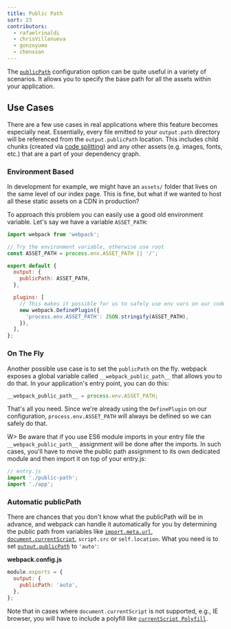 ```yaml
---
title: Public Path
sort: 23
contributors:
  - rafaelrinaldi
  - chrisVillanueva
  - gonzoyumo
  - chenxsan
---
```


The [`publicPath`](/configuration/output/#outputpublicpath) configuration option can be quite useful in a variety of scenarios. It allows you to specify the base path for all the assets within your application.

## Use Cases

There are a few use cases in real applications where this feature becomes especially neat. Essentially, every file emitted to your `output.path` directory will be referenced from the `output.publicPath` location. This includes child chunks (created via [code splitting](/guides/code-splitting/)) and any other assets (e.g. images, fonts, etc.) that are a part of your dependency graph.

### Environment Based

In development for example, we might have an `assets/` folder that lives on the same level of our index page. This is fine, but what if we wanted to host all these static assets on a CDN in production?

To approach this problem you can easily use a good old environment variable. Let's say we have a variable `ASSET_PATH`:

```js
import webpack from 'webpack';

// Try the environment variable, otherwise use root
const ASSET_PATH = process.env.ASSET_PATH || '/';

export default {
  output: {
    publicPath: ASSET_PATH,
  },

  plugins: [
    // This makes it possible for us to safely use env vars on our code
    new webpack.DefinePlugin({
      'process.env.ASSET_PATH': JSON.stringify(ASSET_PATH),
    }),
  ],
};
```

### On The Fly

Another possible use case is to set the `publicPath` on the fly. webpack exposes a global variable called `__webpack_public_path__` that allows you to do that. In your application's entry point, you can do this:

```js
__webpack_public_path__ = process.env.ASSET_PATH;
```

That's all you need. Since we're already using the `DefinePlugin` on our
configuration, `process.env.ASSET_PATH` will always be defined so we can safely
do that.

W> Be aware that if you use ES6 module imports in your entry file the `__webpack_public_path__` assignment will be done after the imports. In such cases, you'll have to move the public path assignment to its own dedicated module and then import it on top of your entry.js:

```js
// entry.js
import './public-path';
import './app';
```

### Automatic publicPath

There are chances that you don't know what the publicPath will be in advance, and webpack can handle it automatically for you by determining the public path from variables like [`import.meta.url`](/api/module-variables/#importmetaurl), [`document.currentScript`](https://developer.mozilla.org/en-US/docs/Web/API/Document/currentScript), `script.src` or `self.location`. What you need is to set [`output.publicPath`](/configuration/output/#outputpublicpath) to `'auto'`:

**webpack.config.js**

```js
module.exports = {
  output: {
    publicPath: 'auto',
  },
};
```

Note that in cases where `document.currentScript` is not supported, e.g., IE browser, you will have to include a polyfill like [`currentScript Polyfill`](https://github.com/amiller-gh/currentScript-polyfill).
